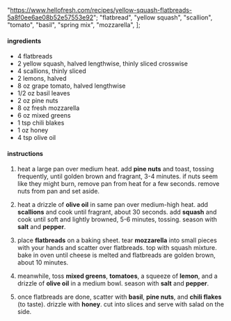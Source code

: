   "https://www.hellofresh.com/recipes/yellow-squash-flatbreads-5a8f0ee6ae08b52e57553e92";
  "flatbread",
  "yellow squash",
  "scallion",
  "tomato",
  "basil",
  "spring mix",
  "mozzarella",
];

#### ingredients

- 4 flatbreads
- 2 yellow squash, halved lengthwise, thinly sliced crosswise
- 4 scallions, thinly sliced
- 2 lemons, halved
- 8 oz grape tomato, halved lengthwise
- 1/2 oz basil leaves
- 2 oz pine nuts
- 8 oz fresh mozzarella
- 6 oz mixed greens
- 1 tsp chili blakes
- 1 oz honey
- 4 tsp olive oil

#### instructions

1. heat a large pan over medium heat. add **pine nuts** and toast, tossing frequently, until golden brown and fragrant, 3-4 minutes. if nuts seem like they might burn, remove pan from heat for a few seconds. remove nuts from pan and set aside.

2. heat a drizzle of **olive oil** in same pan over medium-high heat. add **scallions** and cook until fragrant, about 30 seconds. add **squash** and cook until soft and lightly browned, 5-6 minutes, tossing. season with **salt** and **pepper**.

3. place **flatbreads** on a baking sheet. tear **mozzarella** into small pieces with your hands and scatter over flatbreads. top with squash mixture. bake in oven until cheese is melted and flatbreads are golden brown, about 10 minutes.

4. meanwhile, toss **mixed greens**, **tomatoes**, a squeeze of **lemon**, and a drizzle of **olive oil** in a medium bowl. season with **salt** and **pepper**.

5. once flatbreads are done, scatter with **basil**, **pine nuts**, and **chili flakes** (to taste). drizzle with **honey**. cut into slices and serve with salad on the side.
